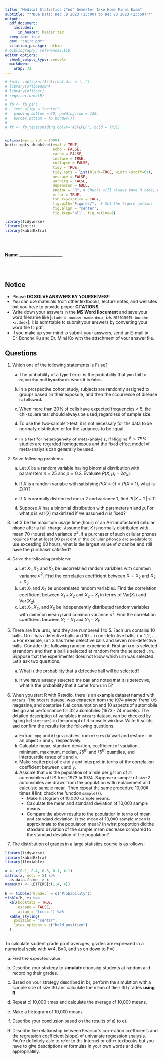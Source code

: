 ```yaml
---
title: "Medical Statistics 2^nd^ Semester Take Home Final Exam"
subtitle: "**Due Date: Dec 19 2023 (13:00) to Dec 23 2023 (23:59)**"
output: 
  pdf_document: 
    includes:
      in_header: header.tex
  keep_tex: true
  dev: "cairo.pdf"
  citation_pacakge: natbib
# bibliography: references.bib       
editor_options: 
  chunk_output_type: console
  markdown: 
    wrap: 72
---
```



```r
# knitr::opts_knit$set(root.dir = '..')
# library(officedown)
# library(officer)
# require(formatR)
# 
# fp <- fp_par(
#   text.align = "center", 
#   padding.bottom = 20, padding.top = 120, 
#   border.bottom = fp_border())
# 
# ft <- fp_text(shading.color='#EFEFEF', bold = TRUE)


options(max.print = 1000)
knitr::opts_chunk$set(eval = TRUE,
                      echo = FALSE,
                      cache = FALSE,
                      include = TRUE,
                      collapse = FALSE,
                      tidy = TRUE,
                      tidy.opts = list(blank=TRUE, width.cutoff=60),
                      message = FALSE,
                      warning = FALSE,
                      dependson = NULL,
                      engine = "R", # Chunks will always have R code, unless noted
                      error = TRUE,
                      tab.topcaption = TRUE, 
                      fig.path="Figures/",  # Set the figure options
                      fig.align = "center",
                      fig.keep='all', fig.retina=2)
```


```r
library(tidyverse)
library(knitr)
library(kableExtra)


```


<br/> <br/>

**Name**: \_\_\_\_\_\_\_\_\_\_\_\_\_\_\_\_\_\_\_\_\_\_

<br/> <br/>

## **Notice**

-   Please **DO SOLVE ANSWERS BY YOURSELVES!!**
-   You can use materials from other textbooks, lecture notes, and
    websites but you have to provide proper **CITATIONS**.
-   Write down your answers in the **MS Word Document** and save your word filename like [`student number-name.docx`, i.e. `202015015-boncho-ku.docx`]. it is admittable to submit your answers by converting your word file to pdf. 
-   If you make up your mind to submit your answers, send an E-mail to Dr. Boncho Ku and Dr. Mimi Ko with the attachment of your answer file.


## **Questions**

1.  Which one of the following statements is False?

    a)  The probability of a type I error is the probability that you fail to 
        reject the null hypothesis when it is false.

    b)  In a prospective cohort study, subjects are randomly assigned to groups based on their exposure, and then the occurrence of disease is followed.

    c)  When more than 20% of cells have expected frequencies < 5, the chi-square test should always be used, regardless of sample size.

    d)  To use the two-sample t-test, it is not necessary for the data to be normally distributed or for the variances to be equal.

    e)  In a test for heterogeneity of meta-analysis, if Higgins $I^2 > 75 \%$, 
        studies are regarded homogeneous and the fixed effect model of 
        meta-analysis can generally be used.

\newpage


2. Solve following problems. 

   a. Let $X$ be a random variable having binomial distribution with parameters 
      $n=25$ and $p=0.2$. Evaluate $P(X,\mu_x - 2\sigma_X)$. 
      
   b. If $X$ is a random variable with satisfying $P(X=0) = P(X=1)$, what is 
      $E(X)$?
   
   c. If $X$ is normally distributed mean 2 and variance 1, find $P(|X - 2| < 1)$. 
   
   d. Suppose $X$ has a binomial distribution with parameters $n$ and $p$. For 
      what $p$ is $\mathrm{var}(X)$ maximized if we assumed $n$ is fixed?

\vspace{5cm}  


3. Let $X$ be the maximum usage time (hour) of an A-manufactured cellular phone after 
   a full charge. Assume that $X$ is normally distributed with mean 70 (hours) and 
   variance $\sigma^2$. If a purchaser of such cellular phones requires that 
   at least 90 percent of the cellular phones are available to use exceeding 60 hours, 
   what is the largest value of $\sigma$ can be and still have the purchaser 
   satisfied? 

\newpage


4. Solve the following problems: 

   a. Let $X_1$, $X_2$ and $X_3$ be uncorrelated random variables with common variance $\sigma^2$. 
   Find the correlation coefficient between $X_1 + X_2$ and $X_2 + X_3$
   b. Let $X_1$ and $X_2$ be uncorrelated random variables. Find the correlation coefficient 
   between $X_1 + X_2$ and $X_2 - X_1$ in terms of $\mathrm{Var}(X_1)$ and $\mathrm{Var}(X_2)$. 
   c. Let $X_1$, $X_2$, and $X_3$ be independently distributed random variables with common mean 
   $\mu$ and common variance $\sigma^2$. Find the correlation coefficient between $X_2 - X_1$ and $X_3 - X_1$. 


5.  There are five urns, and they are numbered 1 to 5. Each urn contains
    10 balls. Urn $i$ has $i$ defective balls and $10-i$ non-defective
    balls, $i=1,2,\ldots,5$. For example, urn 3 has three defective
    balls and seven non-defective balls. Consider the following random
    experiment: First an urn is selected at random, and then a ball is
    selected at random from the selected urn. Suppose that the
    experimenter does not know which urn was selected. Let's ask two
    questions.

    a)  What is the probability that a defective ball will be selected?

    b)  If we have already selected the ball and noted that it is
        defecvive, what is the probability that it came from urn 5?


6. When you start R with Rstudio, there is an example dataset named with `mtcars`. 
   The `mtcars` dataset was extracted from the 1974 _Motor Trend_ US magazine, 
   and comprise fuel consumption and 10 aspects of automobile design and 
   performance for 32 automobiles (1973 - 74 models). The detailed description 
   of variables in `mtcars` dataset can be checked by typing `help(mtcars)` 
   in the prompt of R console window. Write R scipts and confirm the results 
   for the following questions.

   a. Extract `mpg` and `disp` variables from `mtcars` dataset and restore it 
      in an object `x` and `y`, respectively. 
   b. Calculate mean, standard deviation, coefficient of variation, minimum, 
      maximum, median, 25^th^ and 75^th^ quantiles, and interquartile range of 
      `x` and `y`. 
   c. Make scatterplot of `x` and `y` and interpret in terms of the correlation 
      coefficient between `x` and `y`. 
   d. Assume that `x` is the population of a mile per gallon of all automobiles 
      of US from 1973 to 1974. Suppose a sample of size 2 automobiles are drawn 
      from the population with replacement and calculate sample mean. 
      Then repeat the same procedure 10,000 times (Hint: check the function `sample()`). 
      - Make histogram of 10,000 sample means.
      - Calculate the mean and standard deviation of 10,000 sample means. 
      - Compare the above results to the population in terms of mean and 
      standard deviation: is the mean of 10,000 sample mean is approximate to 
      the population mean? In what proportion did the standard deviation of the 
      sample mean decrease compared to the standard deviation of the 
      population? 


7.  The distribution of grades in a large statistics course is as
    follows:

```r
library(tidyverse)
library(kableExtra)
library(flextable)

x <- c(0.1, 0.4, 0.3, 0.1, 0.1)
matrix(x, ncol = 5) %>% 
  as.data.frame -> x
names(x) <- LETTERS[c(1:4, 6)]
  
h <- tibble(`Grade:` = c("Probability"))
tibble(h, x) %>% 
  kbl(booktabs = TRUE, 
      escape = FALSE, 
      align = "lccccc") %>% 
  kable_styling(
    position = "center", 
    latex_options = c("hold_position")
  )
  
```

To calculate student grade point averages, grades are expressed in a
numerical scale with A=4, B=3, and so on down to F=0.

a)  Find the expected value.

b)  Describe your strategy to **simulate** choosing students at random
    and recording their grades.

c)  Based on your strategy described in b), perform the simulation with
    a sample size of size 30 and calculate the mean of their 30 grades
    **using R**.

d)  Repeat c) 10,000 times and calculate the average of 10,000 means.

e)  Make a histogram of 10,000 means.

f)  Describe your conclusion based on the results of a) to e).




9.  Describe the relationship between Pearson's correlation coefficients
    and the regression coefficient (slope) of univariate regression
    analysis. You're definitely able to refer to the Internet or other
    textbooks but you have to give descriptions or formulas in your own
    words and cite appropriately.


